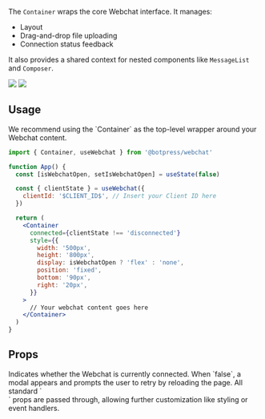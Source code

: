 The `Container` wraps the core Webchat interface.
It manages:

- Layout 
- Drag-and-drop file uploading
- Connection status feedback

It also provides a shared context for nested components like `MessageList` and `Composer`.

<AccordionGroup>
  <Accordion title="Empty Container">
    <img src="./assets/webchat-components_component-library_container.png" />
  </Accordion>
  <Accordion title="Disconnected Container">
    <img src="./assets/webchat-components_component-library_container-disconnected.png" />
  </Accordion>
</AccordionGroup>

## Usage

<Note>
  We recommend using the `Container` as the top-level wrapper around your Webchat content.
</Note>

```jsx App.jsx
import { Container, useWebchat } from '@botpress/webchat'

function App() {
  const [isWebchatOpen, setIsWebchatOpen] = useState(false)

  const { clientState } = useWebchat({
    clientId: '$CLIENT_ID$', // Insert your Client ID here
  })

  return (
    <Container
      connected={clientState !== 'disconnected'}
      style={{
        width: '500px',
        height: '800px',
        display: isWebchatOpen ? 'flex' : 'none',
        position: 'fixed',
        bottom: '90px',
        right: '20px',
      }}
    >
      // Your webchat content goes here
    </Container>
  )
}
```

## Props

<ResponseField name="connected" type="boolean">
  Indicates whether the Webchat is currently connected. When `false`, a modal appears and prompts the user to retry by reloading the page.
</ResponseField>

<ResponseField name="...props" type="ComponentProps<'div'>">
  All standard `<div>` props are passed through, allowing further customization like styling or event handlers.
</ResponseField>
